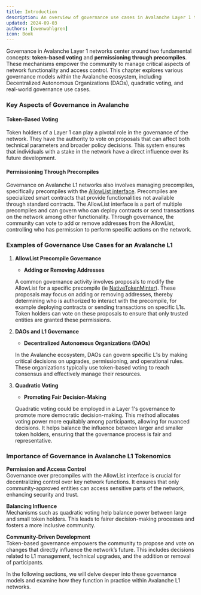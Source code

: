 ```yaml
---
title: Introduction
description: An overview of governance use cases in Avalanche Layer 1 tokenomics, focusing on token-based voting and permissioning mechanisms.
updated: 2024-09-03
authors: [owenwahlgren]
icon: Book
---
```


Governance in Avalanche Layer 1 networks center around two fundamental concepts: **token-based voting** and **permissioning through precompiles**. These mechanisms empower the community to manage critical aspects of network functionality and access control. This chapter explores various governance models within the Avalanche ecosystem, including Decentralized Autonomous Organizations (DAOs), quadratic voting, and real-world governance use cases.

### Key Aspects of Governance in Avalanche

#### Token-Based Voting

Token holders of a Layer 1 can play a pivotal role in the governance of the network. They have the authority to vote on proposals that can affect both technical parameters and broader policy decisions. This system ensures that individuals with a stake in the network have a direct influence over its future development.

#### Permissioning Through Precompiles

Governance on Avalanche L1 networks also involves managing precompiles, specifically precompiles with the [AllowList interface](https://docs.avax.network/avalanche-l1s/upgrade/customize-avalanche-l1#allowlist-interface). Precompiles are specialized smart contracts that provide functionalities not available through standard contracts. The AllowList interface is a part of multiple precompiles and can govern who can deploy contracts or send transactions on the network among other functionality. Through governance, the community can vote to add or remove addresses from the AllowList, controlling who has permission to perform specific actions on the network.

### Examples of Governance Use Cases for an Avalanche L1

1. **AllowList Precompile Governance**

   - **Adding or Removing Addresses**

   A common governance activity involves proposals to modify the AllowList for a specific precompile (ie [NativeTokenMinter](https://docs.avax.network/avalanche-l1s/upgrade/customize-avalanche-l1#minting-native-coins)). These proposals may focus on adding or removing addresses, thereby determining who is authorized to interact with the precompile, for example deploying contracts or sending transactions on specific L1s. Token holders can vote on these proposals to ensure that only trusted entities are granted these permissions.

2. **DAOs and L1 Governance**

   - **Decentralized Autonomous Organizations (DAOs)**

   In the Avalanche ecosystem, DAOs can govern specific L1s by making critical decisions on upgrades, permissioning, and operational rules. These organizations typically use token-based voting to reach consensus and effectively manage their resources.

3. **Quadratic Voting**

   - **Promoting Fair Decision-Making**

   Quadratic voting could be employed in a Layer 1's governance to promote more democratic decision-making. This method allocates voting power more equitably among participants, allowing for nuanced decisions. It helps balance the influence between larger and smaller token holders, ensuring that the governance process is fair and representative.

### Importance of Governance in Avalanche L1 Tokenomics

**Permission and Access Control**  
  Governance over precompiles with the AllowList interface is crucial for decentralizing control over key network functions. It ensures that only community-approved entities can access sensitive parts of the network, enhancing security and trust.

**Balancing Influence**  
  Mechanisms such as quadratic voting help balance power between large and small token holders. This leads to fairer decision-making processes and fosters a more inclusive community.

**Community-Driven Development**  
  Token-based governance empowers the community to propose and vote on changes that directly influence the network’s future. This includes decisions related to L1 management, technical upgrades, and the addition or removal of participants.

In the following sections, we will delve deeper into these governance models and examine how they function in practice within Avalanche L1 networks.